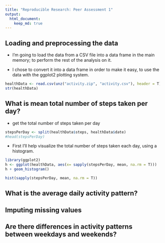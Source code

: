 ```yaml
---
title: "Reproducible Research: Peer Assessment 1"
output: 
  html_document:
    keep_md: true
---
```



## Loading and preprocessing the data

* I'm going to load the data from a CSV file into a data frame in the main memory; to perform the rest of the analysis on it.

* I chose to convert it into a data frame in order to make it easy, to use the data with the ggplot2 plotting system.

```r
healthData <- read.csv(unz("activity.zip", "activity.csv"), header = T)
str(healthData)
```

## What is mean total number of steps taken per day?

* get the total number of steps taken per day

```r
stepsPerDay <- split(healthData$steps, healthData$date)
#head(stepsPerDay)
```

* First I'll help visualize the total number of steps taken each day, using a histogram.

```r
library(ggplot2)
h <- ggplot(healthData, aes(x= sapply(stepsPerDay, mean, na.rm = T)))
h + geom_histogram()
```


```r
hist(sapply(stepsPerDay, mean, na.rm = T))
```


## What is the average daily activity pattern?



## Imputing missing values



## Are there differences in activity patterns between weekdays and weekends?

